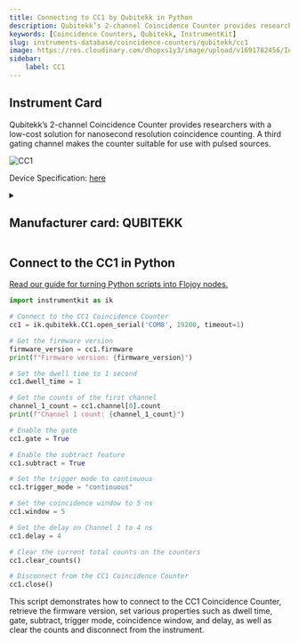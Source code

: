 ```yaml
---
title: Connecting to CC1 by Qubitekk in Python
description: Qubitekk’s 2-channel Coincidence Counter provides researchers with a low-cost solution for nanosecond resolution coincidence counting. A third gating channel makes the counter suitable for use with pulsed sources.
keywords: [Coincidence Counters, Qubitekk, InstrumentKit] 
slug: instruments-database/coincidence-counters/qubitekk/cc1 
image: https://res.cloudinary.com/dhopxs1y3/image/upload/v1691782456/Instruments/Coincidence%20Counter/CC1/CC1.jpg
sidebar:
    label: CC1 
---
```



## Instrument Card

Qubitekk’s 2-channel Coincidence Counter provides researchers with a low-cost solution for nanosecond resolution coincidence counting. A third gating channel makes the counter suitable for use with pulsed sources.

![CC1](https://res.cloudinary.com/dhopxs1y3/image/upload/v1691782456/Instruments/Coincidence%20Counter/CC1/CC1.jpg)

Device Specification: [here](/instruments-database/all-instruments)

<details style={{ marginTop: "15px"}}>
<summary><h2 style={{display:'inline'}}>Manufacturer card: QUBITEKK</h2></summary>

![QUBITEKK](https://res.cloudinary.com/dhopxs1y3/image/upload/v1692125997/Instruments/Vendor%20Logos/Qubitekk.png)

Qubitekk provides reliable products for generating, preparing, distributing, detecting, correlating and storing photonic qubits. The hardware that is needed to strengthen American leadership in quantum computing, communications, and sensing solutions is being developed and manufactured in San Diego County, CA.

- Headquarters: Vista, California, United States
- Yearly Revenue (millions, USD): 5
- Vendor Website: [here](https://qubitekk.com/)

</details>


<FeaturedInstrumentVideo category="COINCIDENCE_COUNTERS" />

## Connect to the CC1 in Python

[Read our guide for turning Python scripts into Flojoy nodes.](https://docs.flojoy.ai/contribution/blocks/custom-flojoy-block/)



<Tabs>
<TabItem value="Flojoy" label="Flojoy" className="flojoy-instrument-tabs">

<SectionsCard category="COINCIDENCE_COUNTERS" manufacturer="Qubitekk"></SectionsCard>

</TabItem>
<TabItem value="InstrumentKit" label="InstrumentKit">


```python
import instrumentkit as ik

# Connect to the CC1 Coincidence Counter
cc1 = ik.qubitekk.CC1.open_serial('COM8', 19200, timeout=1)

# Get the firmware version
firmware_version = cc1.firmware
print(f"Firmware version: {firmware_version}")

# Set the dwell time to 1 second
cc1.dwell_time = 1

# Get the counts of the first channel
channel_1_count = cc1.channel[0].count
print(f"Channel 1 count: {channel_1_count}")

# Enable the gate
cc1.gate = True

# Enable the subtract feature
cc1.subtract = True

# Set the trigger mode to continuous
cc1.trigger_mode = "continuous"

# Set the coincidence window to 5 ns
cc1.window = 5

# Set the delay on Channel 1 to 4 ns
cc1.delay = 4

# Clear the current total counts on the counters
cc1.clear_counts()

# Disconnect from the CC1 Coincidence Counter
cc1.close()
```

This script demonstrates how to connect to the CC1 Coincidence Counter, retrieve the firmware version, set various properties such as dwell time, gate, subtract, trigger mode, coincidence window, and delay, as well as clear the counts and disconnect from the instrument.

</TabItem>
</Tabs>
